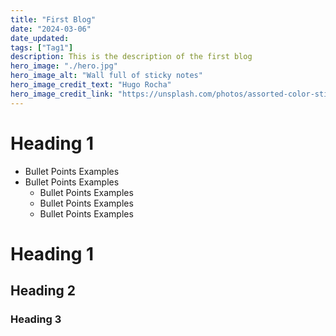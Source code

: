```yaml
---
title: "First Blog"
date: "2024-03-06"
date_updated: 
tags: ["Tag1"]
description: This is the description of the first blog
hero_image: "./hero.jpg"
hero_image_alt: "Wall full of sticky notes"
hero_image_credit_text: "Hugo Rocha"
hero_image_credit_link: "https://unsplash.com/photos/assorted-color-sticky-notes-qFpnvZ_j9HU"
---
```



# Heading 1

- Bullet Points Examples
- Bullet Points Examples
    - Bullet Points Examples
    - Bullet Points Examples
    - Bullet Points Examples

# Heading 1

## Heading 2

### Heading 3